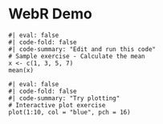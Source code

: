# WebR Demo

```webr
#| eval: false
#| code-fold: false
#| code-summary: "Edit and run this code"
# Sample exercise - Calculate the mean
x <- c(1, 3, 5, 7)
mean(x)
```

```webr
#| eval: false
#| code-fold: false
#| code-summary: "Try plotting"
# Interactive plot exercise
plot(1:10, col = "blue", pch = 16)
```
